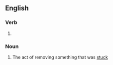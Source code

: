==English==

===Verb===
{{head|en|verb form}}

# {{present participle of|unstick|lang=en|nocat=1}}

===Noun===
{{en-noun|-}}

# The act of removing something that was [[stuck]]